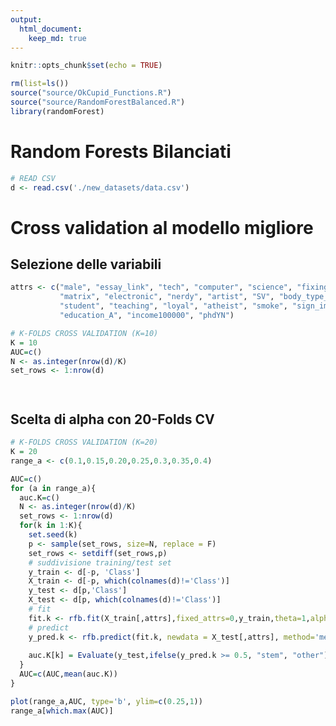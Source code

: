 ```yaml
---
output: 
  html_document:
    keep_md: true
---
```


```r
knitr::opts_chunk$set(echo = TRUE)
```
```r
rm(list=ls())
source("source/OkCupid_Functions.R")
source("source/RandomForestBalanced.R")
library(randomForest)
```

# Random Forests Bilanciati

```r
# READ CSV
d <- read.csv('./new_datasets/data.csv')
```

# Cross validation al modello migliore

## Selezione delle variabili

```r
attrs <- c("male", "essay_link", "tech", "computer", "science", "fixing", 
           "matrix", "electronic", "nerdy", "artist", "SV", "body_type_A", "diet_A", "single",
           "student", "teaching", "loyal", "atheist", "smoke", "sign_imp", 
           "education_A", "income100000", "phdYN")
```

```r
# K-FOLDS CROSS VALIDATION (K=10)
K = 10
AUC=c()
N <- as.integer(nrow(d)/K)
set_rows <- 1:nrow(d)




```


## Scelta di alpha con 20-Folds CV

```r
# K-FOLDS CROSS VALIDATION (K=20)
K = 20
range_a <- c(0.1,0.15,0.20,0.25,0.3,0.35,0.4)

AUC=c()
for (a in range_a){
  auc.K=c()
  N <- as.integer(nrow(d)/K)
  set_rows <- 1:nrow(d)
  for(k in 1:K){
    set.seed(k)
    p <- sample(set_rows, size=N, replace = F)
    set_rows <- setdiff(set_rows,p)
    # suddivisione training/test set
    y_train <- d[-p, 'Class']
    X_train <- d[-p, which(colnames(d)!='Class')]
    y_test <- d[p,'Class']
    X_test <- d[p, which(colnames(d)!='Class')]
    # fit
    fit.k <- rfb.fit(X_train[,attrs],fixed_attrs=0,y_train,theta=1,alpha=a,B=500,minsplit=10, minbucket=10)
    # predict
    y_pred.k <- rfb.predict(fit.k, newdata = X_test[,attrs], method='median')
    
    auc.K[k] = Evaluate(y_test,ifelse(y_pred.k >= 0.5, "stem", "other"), echo = FALSE)$auc
  }
  AUC=c(AUC,mean(auc.K))
}

plot(range_a,AUC, type='b', ylim=c(0.25,1))
range_a[which.max(AUC)]
```